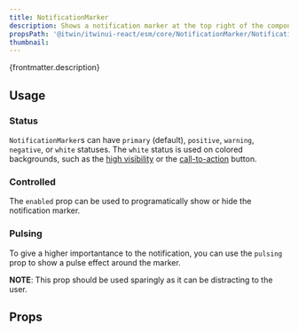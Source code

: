 ```yaml
---
title: NotificationMarker
description: Shows a notification marker at the top right of the component.
propsPath: '@itwin/itwinui-react/esm/core/NotificationMarker/NotificationMarker.d.ts'
thumbnail:
---
```


<p>{frontmatter.description}</p>

<LiveExample src='NotificationMarker.main.jsx'>
  <AllExamples.NotificationMarkerMainExample client:load />
</LiveExample>

## Usage

### Status

`NotificationMarker`s can have `primary` (default), `positive`, `warning`, `negative`, or `white` statuses. The `white` status is used on colored backgrounds, such as the [high visibility](button#high-visibility) or the [call-to-action](button#call-to-action) button.

<LiveExample src='NotificationMarker.statuses.jsx'>
  <AllExamples.NotificationMarkerStatusesExample client:load />
</LiveExample>

### Controlled

The `enabled` prop can be used to programatically show or hide the notification marker.

### Pulsing

To give a higher importantance to the notification, you can use the `pulsing` prop to show a pulse effect around the marker.

**NOTE**: This prop should be used sparingly as it can be distracting to the user.

<LiveExample src='NotificationMarker.pulsing.jsx'>
  <AllExamples.NotificationMarkerPulsingExample client:load />
</LiveExample>

## Props

<PropsTable path={frontmatter.propsPath} />
